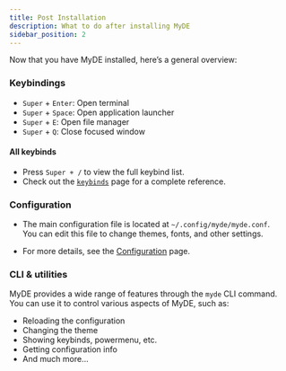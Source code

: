 ```yaml
---
title: Post Installation
description: What to do after installing MyDE
sidebar_position: 2
---
```


Now that you have MyDE installed, here’s a general overview:

### Keybindings

- `Super` + `Enter`: Open terminal
- `Super` + `Space`: Open application launcher
- `Super` + `E`: Open file manager
- `Super` + `Q`: Close focused window

#### All keybinds

- Press `Super + /` to view the full keybind list.
- Check out the [`keybinds`](../user-guide/keybinds.md) page for a complete reference.

### Configuration

- The main configuration file is located at `~/.config/myde/myde.conf`.  
  You can edit this file to change themes, fonts, and other settings.

- For more details, see the [Configuration](../user-guide/configuration.md) page.

### CLI & utilities

MyDE provides a wide range of features through the `myde` CLI command.  
You can use it to control various aspects of MyDE, such as:

- Reloading the configuration
- Changing the theme
- Showing keybinds, powermenu, etc.
- Getting configuration info
- And much more...

